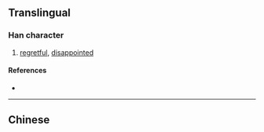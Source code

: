 {{also|憮}}
==Translingual==

===Han character===
{{Han char|rn=61|rad=心|as=04|sn=7|four=|canj=心一大山 (PMKU)|ids=⿰[[忄]][[无]]}}

# [[regretful]], [[disappointed]]

====References====
* {{Han ref|kx=0379.071|hdz=42275.110|uh=6003|ud=24579}}

----
==Chinese==
{{zh-see|憮}}